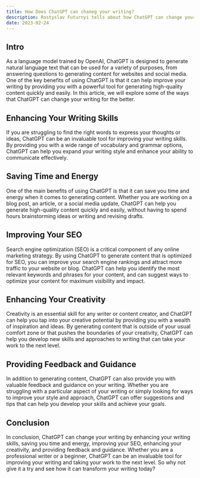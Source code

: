 ```yaml
---
title: How Does ChatGPT can chaneg your writing?
description: Rostyslav Futurnyi tells about how ChatGPT can change your writing by enhancing your writing skills, saving time and energy, improving your SEO, enhancing creativity, and providing feedback and guidance. It is a powerful tool that can generate high-quality content quickly and easily, expand your writing style, and suggest ways to optimize your content for maximum visibility and impact. Whether you are a professional writer or a beginner, ChatGPT can be an invaluable tool for improving your writing and taking your work to the next level.
date: 2023-02-24
---
```


## Intro

As a language model trained by OpenAI, ChatGPT is designed to generate natural language text that can be used for a variety of purposes, from answering questions to generating content for websites and social media. One of the key benefits of using ChatGPT is that it can help improve your writing by providing you with a powerful tool for generating high-quality content quickly and easily. In this article, we will explore some of the ways that ChatGPT can change your writing for the better.

## Enhancing Your Writing Skills

If you are struggling to find the right words to express your thoughts or ideas, ChatGPT can be an invaluable tool for improving your writing skills. By providing you with a wide range of vocabulary and grammar options, ChatGPT can help you expand your writing style and enhance your ability to communicate effectively.

## Saving Time and Energy

One of the main benefits of using ChatGPT is that it can save you time and energy when it comes to generating content. Whether you are working on a blog post, an article, or a social media update, ChatGPT can help you generate high-quality content quickly and easily, without having to spend hours brainstorming ideas or writing and revising drafts.

## Improving Your SEO

Search engine optimization (SEO) is a critical component of any online marketing strategy. By using ChatGPT to generate content that is optimized for SEO, you can improve your search engine rankings and attract more traffic to your website or blog. ChatGPT can help you identify the most relevant keywords and phrases for your content, and can suggest ways to optimize your content for maximum visibility and impact.

## Enhancing Your Creativity

Creativity is an essential skill for any writer or content creator, and ChatGPT can help you tap into your creative potential by providing you with a wealth of inspiration and ideas. By generating content that is outside of your usual comfort zone or that pushes the boundaries of your creativity, ChatGPT can help you develop new skills and approaches to writing that can take your work to the next level.

## Providing Feedback and Guidance

In addition to generating content, ChatGPT can also provide you with valuable feedback and guidance on your writing. Whether you are struggling with a particular aspect of your writing or simply looking for ways to improve your style and approach, ChatGPT can offer suggestions and tips that can help you develop your skills and achieve your goals.

## Conclusion

In conclusion, ChatGPT can change your writing by enhancing your writing skills, saving you time and energy, improving your SEO, enhancing your creativity, and providing feedback and guidance. Whether you are a professional writer or a beginner, ChatGPT can be an invaluable tool for improving your writing and taking your work to the next level. So why not give it a try and see how it can transform your writing today?
